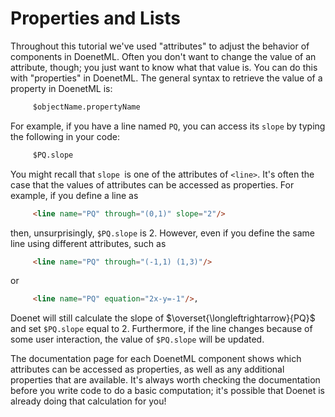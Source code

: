 
# Properties and Lists

Throughout this tutorial we've used "attributes" to adjust the behavior of components in DoenetML. Often you don't want to change the value of an attribute, though; you just want to know what that value is. You can do this with "properties" in DoenetML. The general syntax to retrieve the value of a property in DoenetML is:

```html
     $objectName.propertyName
```

For example, if you have a line named `PQ`, you can access its `slope` by typing the following in your code:
```html
     $PQ.slope
```

You might recall that `slope `is one of the attributes of `<line>`. It's often the case that the values of attributes can be accessed as properties. For example, if you define a line as
```html
     <line name="PQ" through="(0,1)" slope="2"/>
```
then, unsurprisingly, `$PQ.slope` is $2$. However, even if you define the same line using different attributes, such as
```html
     <line name="PQ" through="(-1,1) (1,3)"/>
```
or
```html
     <line name="PQ" equation="2x-y=-1"/>,
```
Doenet will still calculate the slope of $\overset{\longleftrightarrow}{PQ}$ and set `$PQ.slope` equal to $2$. Furthermore, if the line changes because of some user interaction, the value of `$PQ.slope` will be updated.

The documentation page for each DoenetML component shows which attributes can be accessed as properties, as well as any additional properties that are available. It's always worth checking the documentation before you write code to do a basic computation; it's possible that Doenet is already doing that calculation for you!

